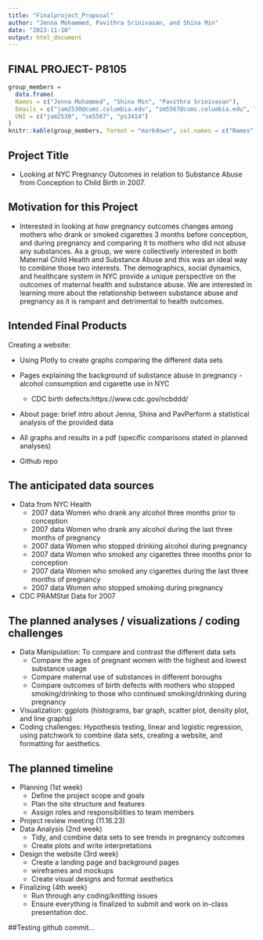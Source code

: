 ```yaml
---
title: "Finalproject_Proposal"
author: "Jenna Mohammed, Pavithra Srinivasan, and Shina Min"
date: "2023-11-10"
output: html_document
---
```


## FINAL PROJECT- P8105

```r
group_members =
  data.frame(
  Names = c("Jenna Mohammed", "Shina Min", "Pavithra Srinivasan"),
  Emails = c("jam2530@cumc.columbia.edu", "sm5567@cumc.columbia.edu", "ps3414@cumc.columbia.edu"),
  UNI = c("jam2530", "sm5567", "ps3414")
)
knitr::kable(group_members, format = "markdown", col.names = c("Names", "Emails", "UNI"))
```


## Project Title
* Looking at NYC Pregnancy Outcomes in relation to Substance Abuse from Conception to Child Birth in 2007. 

## Motivation for this Project
* Interested in looking at how pregnancy outcomes changes among mothers who drank or smoked cigarettes 3 months before conception, and during pregnancy and comparing it to mothers who did not abuse any substances. As a group, we were collectively interested in both Maternal Child Health and Substance Abuse and this was an ideal way to combine those two interests. The demographics, social dynamics, and healthcare system in NYC provide a unique perspective on the outcomes of maternal health and substance abuse. We are interested in learning more about the relationship between substance abuse and pregnancy as it is rampant and detrimental to health outcomes. 

## Intended Final Products
Creating a website:

* Using Plotly to create graphs comparing the different data sets
* Pages explaining the background of substance abuse in pregnancy - alcohol consumption and cigarette use in NYC
  - CDC birth defects:https://www.cdc.gov/ncbddd/
* About page: brief intro about Jenna, Shina and PavPerform a statistical analysis of the provided data

* All graphs and results in a pdf (specific comparisons stated in planned analyses)
* Github repo

## The anticipated data sources
* Data from NYC Health
  - 2007 data Women who drank any alcohol three months prior to conception
  - 2007 data Women who drank any alcohol during the last three months of pregnancy
  - 2007 data Women who stopped drinking alcohol during pregnancy
  - 2007 data Women who smoked any cigarettes three months prior to conception
  - 2007 data Women who smoked any cigarettes during the last three months of pregnancy
  - 2007 data Women who stopped smoking during pregnancy
* CDC PRAMStat Data for 2007

## The planned analyses / visualizations / coding challenges
* Data Manipulation: To compare and contrast the different data sets
  - Compare the ages of pregnant women with the highest and lowest substance usage
  - Compare maternal use of substances in different boroughs
  - Compare outcomes of birth defects with mothers who stopped smoking/drinking to those who continued smoking/drinking during pregnancy
* Visualization: ggplots (histograms, bar graph, scatter plot, density plot, and line graphs)
* Coding challenges: Hypothesis testing, linear and logistic regression, using patchwork to combine data sets, creating a website, and formatting for aesthetics. 


## The planned timeline
* Planning (1st week)
  - Define the project scope and goals 
  - Plan the site structure and features
  - Assign roles and responsibilities to team members 
* Project review meeting (11.16.23)
* Data Analysis (2nd week)
  - Tidy, and combine data sets to see trends in pregnancy outcomes
  - Create plots and write interpretations
* Design the website (3rd week)
  - Create a landing page and background pages
  - wireframes and mockups 
  - Create visual designs and format aesthetics
* Finalizing (4th week)
  - Run through any coding/knitting issues
  - Ensure everything is finalized to submit and work on in-class presentation doc. 

##Testing github commit...

